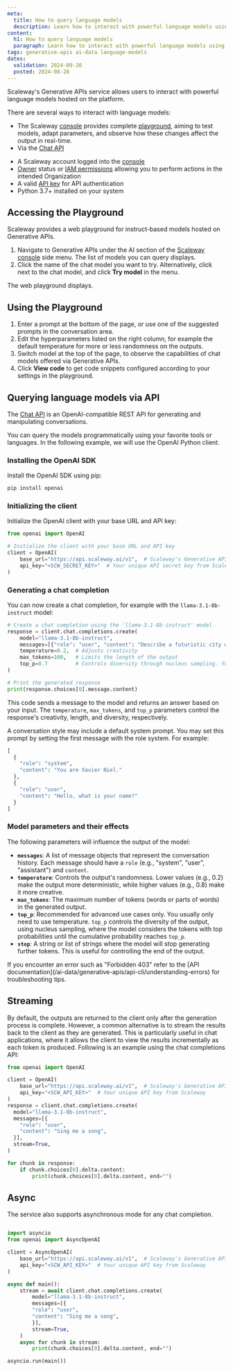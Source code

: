 ```yaml
---
meta:
  title: How to query language models
  description: Learn how to interact with powerful language models using Scaleway's Generative APIs service.
content:
  h1: How to query language models
  paragraph: Learn how to interact with powerful language models using Scaleway's Generative APIs service.
tags: generative-apis ai-data language-models
dates:
  validation: 2024-09-30
  posted: 2024-08-28
---
```


Scaleway's Generative APIs service allows users to interact with powerful language models hosted on the platform.

There are several ways to interact with language models:
- The Scaleway [console](https://console.scaleway.com) provides complete [playground](/ai-data/generative-apis/how-to/query-language-models/#accessing-the-playground), aiming to test models, adapt parameters, and observe how these changes affect the output in real-time.
- Via the [Chat API](/ai-data/generative-apis/how-to/query-language-models/#querying-language-models-via-api)

<Macro id="requirements" />

- A Scaleway account logged into the [console](https://console.scaleway.com)
- [Owner](/identity-and-access-management/iam/concepts/#owner) status or [IAM permissions](/identity-and-access-management/iam/concepts/#permission) allowing you to perform actions in the intended Organization
- A valid [API key](/identity-and-access-management/iam/how-to/create-api-keys/) for API authentication
- Python 3.7+ installed on your system

## Accessing the Playground

Scaleway provides a web playground for instruct-based models hosted on Generative APIs.

1. Navigate to Generative APIs under the AI section of the [Scaleway console](https://console.scaleway.com/) side menu. The list of models you can query displays.
2. Click the name of the chat model you want to try. Alternatively, click <Icon name="more" /> next to the chat model, and click **Try model** in the menu. 

The web playground displays.

## Using the Playground
1. Enter a prompt at the bottom of the page, or use one of the suggested prompts in the conversation area.
2. Edit the hyperparameters listed on the right column, for example the default temperature for more or less randomness on the outputs. 
3. Switch model at the top of the page, to observe the capabilities of chat models offered via Generative APIs. 
4. Click **View code** to get code snippets configured according to your settings in the playground.

## Querying language models via API

The [Chat API](/ai-data/generative-apis/api-cli/using-chat-api/) is an OpenAI-compatible REST API for generating and manipulating conversations.

You can query the models programmatically using your favorite tools or languages.
In the following example, we will use the OpenAI Python client.

### Installing the OpenAI SDK

Install the OpenAI SDK using pip:

```bash
pip install openai
```

### Initializing the client

Initialize the OpenAI client with your base URL and API key:

```python
from openai import OpenAI

# Initialize the client with your base URL and API key
client = OpenAI(
    base_url="https://api.scaleway.ai/v1",  # Scaleway's Generative APIs service URL
    api_key="<SCW_SECRET_KEY>"  # Your unique API secret key from Scaleway
)
```

### Generating a chat completion

You can now create a chat completion, for example with the `llama-3.1-8b-instruct` model:

```python
# Create a chat completion using the 'llama-3.1-8b-instruct' model
response = client.chat.completions.create(
    model="llama-3.1-8b-instruct",
    messages=[{"role": "user", "content": "Describe a futuristic city with advanced technology and green energy solutions."}],
    temperature=0.2,  # Adjusts creativity
    max_tokens=100,   # Limits the length of the output
    top_p=0.7         # Controls diversity through nucleus sampling. You usually only need to use temperature.
)

# Print the generated response
print(response.choices[0].message.content)
```

This code sends a message to the model and returns an answer based on your input. The `temperature`, `max_tokens`, and `top_p` parameters control the response's creativity, length, and diversity, respectively.

A conversation style may include a default system prompt. You may set this prompt by setting the first message with the role system. For example:

```python
[
  {
  	"role": "system",
  	"content": "You are Xavier Niel."
  },
  {
  	"role": "user",
  	"content": "Hello, what is your name?"
  }
]
```

### Model parameters and their effects

The following parameters will influence the output of the model:

- **`messages`**: A list of message objects that represent the conversation history. Each message should have a `role` (e.g., "system", "user", "assistant") and `content`.
- **`temperature`**: Controls the output's randomness. Lower values (e.g., 0.2) make the output more deterministic, while higher values (e.g., 0.8) make it more creative.
- **`max_tokens`**: The maximum number of tokens (words or parts of words) in the generated output.
- **`top_p`**: Recommended for advanced use cases only. You usually only need to use temperature. `top_p` controls the diversity of the output, using nucleus sampling, where the model considers the tokens with top probabilities until the cumulative probability reaches `top_p`.
- **`stop`**: A string or list of strings where the model will stop generating further tokens. This is useful for controlling the end of the output.

<Message type="warning">
 If you encounter an error such as "Forbidden 403" refer to the [API documentation](/ai-data/generative-apis/api-cli/understanding-errors) for troubleshooting tips.
</Message>

## Streaming

By default, the outputs are returned to the client only after the generation process is complete. However, a common alternative is to stream the results back to the client as they are generated. This is particularly useful in chat applications, where it allows the client to view the results incrementally as each token is produced.
Following is an example using the chat completions API:

```python
from openai import OpenAI

client = OpenAI(
    base_url="https://api.scaleway.ai/v1",  # Scaleway's Generative APIs service URL
    api_key="<SCW_API_KEY>"  # Your unique API key from Scaleway
)
response = client.chat.completions.create(
  model="llama-3.1-8b-instruct",
  messages=[{
    "role": "user",
    "content": "Sing me a song",
  }],
  stream=True,
)

for chunk in response:
    if chunk.choices[0].delta.content:
        print(chunk.choices[0].delta.content, end="")
```

## Async

The service also supports asynchronous mode for any chat completion.

```python

import asyncio
from openai import AsyncOpenAI

client = AsyncOpenAI(
    base_url="https://api.scaleway.ai/v1",  # Scaleway's Generative APIs service URL
    api_key="<SCW_API_KEY>"  # Your unique API key from Scaleway
)

async def main():
    stream = await client.chat.completions.create(
        model="llama-3.1-8b-instruct",
        messages=[{
        "role": "user",
        "content": "Sing me a song",
        }],
        stream=True,
    )
    async for chunk in stream:
        print(chunk.choices[0].delta.content, end="")

asyncio.run(main())
```
